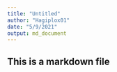 ```yaml
---
title: "Untitled"
author: "Hagiplox01"
date: "5/9/2021"
output: md_document
---
```


## This is a markdown file